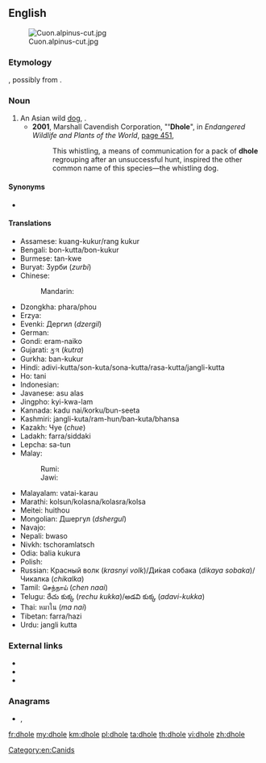 {{also|d-hole}}
==English==
[[File:Cuon.alpinus-cut.jpg|thumb]]

===Etymology===
{{unk.|en}}, possibly from {{etyl|kn|en}} {{m|kn|ತೋಳ||wolf}}.

===Noun===
{{en-noun|s|dhole}}

# An Asian wild [[dog]], {{taxlink|Cuon alpinus|species|noshow=1}}.
#* '''2001''', Marshall Cavendish Corporation, "''''Dhole'''", in ''Endangered Wildlife and Plants of the World'', [http://books.google.com/books?id=jTMY7Fp01zcC&pg=PA451&dq=%22dhole|dholes%22&hl=en&ei=zOBMTs2ZDIHEmAWY_8nFBg&sa=X&oi=book_result&ct=result&resnum=2&ved=0CC4Q6AEwAQ#v=onepage&q=%22dhole|dholes%22&f=false page 451],
#*: This whistling, a means of communication for a pack of '''dhole''' regrouping after an unsuccessful hunt, inspired the other common name of this species—the whistling dog.

====Synonyms====
* {{sense|Cuon alpinus}} {{l|en|Asian wild dog}}

====Translations====
{{see also|Wikipedia:Dhole#Local and indigenous names}}
{{trans-top|Asian wild dog}}
* Assamese: kuang-kukur/rang kukur
* Bengali: bon-kutta/bon-kukur
* Burmese: tan-kwe
* Buryat: Ӡурби (''zurbi'')
* Chinese:
*: Mandarin: {{t+|cmn|豺}}
* Dzongkha: phara/phou
* Erzya: {{t|myv|пандоверьгиз}}
* Evenki: Дергил (''dzergil'')
* German: {{t|de|Rothund|m}}
* Gondi: eram-naiko
* Gujarati: કુત્ર (''kutra'')
* Gurkha: ban-kukur
* Hindi: adivi-kutta/son-kuta/sona-kutta/rasa-kutta/jangli-kutta
* Ho: tani
* Indonesian: {{t+|id|ajak}}
* Javanese: asu alas
* Jingpho: kyi-kwa-lam
* Kannada: kadu nai/korku/bun-seeta
* Kashmiri: jangli-kuta/ram-hun/ban-kuta/bhansa
* Kazakh: Чуе (''chue'')
* Ladakh: farra/siddaki
* Lepcha: sa-tun
* Malay:
*: Rumi: {{t|ms|anjing hutan}}
*: Jawi: {{t|ms|انجيڠ هوتن|sc=Arab}}
* Malayalam: vatai-karau
* Marathi: kolsun/kolasna/kolasra/kolsa
* Meitei: huithou
* Mongolian: Дшергул (''dshergul'')
* Navajo: {{t|nv|Náátsʼózídę́ę́ʼ mąʼiiłchííʼ}}
* Nepali: bwaso
* Nivkh: tschoramlatsch
* Odia: balia kukura
* Polish: {{t+|pl|cyjon|m}}
* Russian: Красный волк (''krasnyi volk'')/Ди́кая собака (''dikaya sobaka'')/Чикалка (''chikalka'')
* Tamil: செந்நாய் (''chen naai'')
* Telugu: రేచు కుక్క (''rechu kukka'')/అడవి కుక్క (''adavi-kukka'')
* Thai: หมาใน (''ma nai'')
* Tibetan: farra/hazi
* Urdu: jangli kutta
{{trans-bottom}}

===External links===
* {{pedia}}
* {{specieslite|Cuon alpinus}}
* {{comcatlite|Cuon alpinus}}

===Anagrams===
* {{l|en|holde}}, {{l|en|holed}}

[[Category:en:Canids]]

[[fr:dhole]]
[[my:dhole]]
[[km:dhole]]
[[pl:dhole]]
[[ta:dhole]]
[[th:dhole]]
[[vi:dhole]]
[[zh:dhole]]